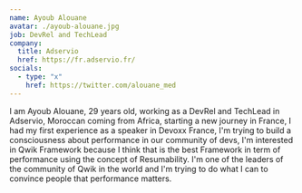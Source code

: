 ```yaml
---
name: Ayoub Alouane
avatar: ./ayoub-alouane.jpg
job: DevRel and TechLead
company:
  title: Adservio
  href: https://fr.adservio.fr/
socials:
  - type: "x"
    href: https://twitter.com/alouane_med
---
```


I am Ayoub Alouane, 29 years old, working as a DevRel and TechLead in Adservio, Moroccan coming from Africa, starting a new journey in France,
I had my first experience as a speaker in Devoxx France, I'm trying to build a consciousness about performance in our community of devs, I'm interested in Qwik
Framework because I think that is the best Framework in term of performance using the concept of Resumability. I'm one of the leaders of the community of Qwik
in the world and I'm trying to do what I can to convince people that performance matters.

